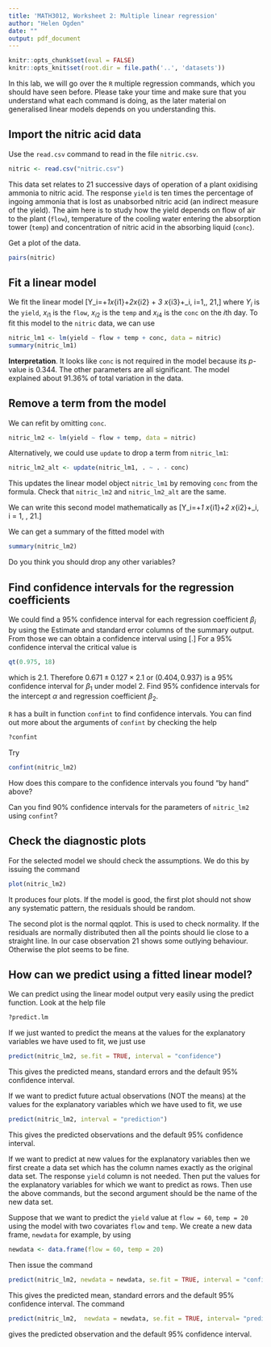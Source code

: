 ```yaml
---
title: 'MATH3012, Worksheet 2: Multiple linear regression'
author: "Helen Ogden"
date: ""
output: pdf_document
---
```


```r
knitr::opts_chunk$set(eval = FALSE)
knitr::opts_knit$set(root.dir = file.path('..', 'datasets'))
```

In this lab, we will go over the `R` multiple regression commands, 
which you should have seen before. Please take your time and make 
sure that you understand what each command is doing, as the later 
material on generalised linear models depends on you understanding this.

## Import the nitric acid data

Use the `read.csv` command to read in the file `nitric.csv`.
```r
nitric <- read.csv("nitric.csv")
```
This data set relates to 21 successive days of operation of a plant
oxidising ammonia to nitric acid. The response `yield` is ten times 
the percentage of ingoing ammonia that is lost as unabsorbed nitric 
acid (an indirect measure of the yield). The aim here is to study how 
the yield depends on flow of air to the plant (`flow`), temperature of 
the cooling water entering the absorption tower (`temp`) and concentration
of nitric acid in the absorbing liquid (`conc`).

Get a plot of the data. 
```r
pairs(nitric)
```


## Fit a linear model

We fit the linear model
\[Y_i=\alpha+\beta_1x_{i1}+\beta_2x_{i2} + \beta_3 x_{i3}+\epsilon_i, \quad i=1,\ldots, 21,\]
where $Y_i$ is the `yield`, $x_{i1}$ is the `flow`, $x_{i2}$ is the `temp` and $x_{i4}$
is the `conc` on the $i$th day.
To fit this model to the `nitric` data, we can use
```r
nitric_lm1 <- lm(yield ~ flow + temp + conc, data = nitric)
summary(nitric_lm1)
```
**Interpretation**. It looks like `conc` is not
required in the model because its $p$-value is 0.344. The other parameters
are all significant.
The model explained about 91.36\% of total variation in the data.

## Remove a term from the model

We can refit by omitting `conc`. 
```r
nitric_lm2 <- lm(yield ~ flow + temp, data = nitric)
```

Alternatively, we could use `update` to drop a term from `nitric_lm1`:
```r
nitric_lm2_alt <- update(nitric_lm1, . ~ . - conc)
```
This updates the linear model object `nitric_lm1` by removing
`conc` from the formula. Check that `nitric_lm2` and 
`nitric_lm2_alt` are the same.

We can write this second model mathematically as
\[Y_i=\alpha+\beta_1 x_{i1}+\beta_2 x_{i2}+\epsilon_i, \quad i = 1, \ldots, 21.\]

We can get a summary of the fitted model with
```r
summary(nitric_lm2)
```
Do you think you should drop any other variables?

## Find confidence intervals for the regression coefficients

We could find a $95\%$ confidence interval for each regression coefficient $\beta_i$ by
using the Estimate and standard error columns of the
summary output. From those we can obtain a confidence interval using
\[\text{Estimate $\pm$ Std. Error $\times$ critical value}.\]
For a 95\% confidence interval the critical value is 
```r
qt(0.975, 18)
```
which is $2.1$. Therefore $0.671 \pm 0.127 \times 2.1$ or
$(0.404, 0.937)$ is a $95\%$ confidence interval for $\beta_1$ under model 2.
Find $95\%$ confidence intervals for the intercept $\alpha$
and regression coefficient $\beta_2$.

`R` has a built in function `confint` to find confidence intervals.
You can find out more about the arguments of `confint` by checking the help
```r
?confint
```
Try
```r
confint(nitric_lm2)
```
How does this compare to the confidence intervals you found
"by hand" above? 

Can you find $90\%$ confidence
intervals for the parameters of `nitric_lm2` using `confint`?



## Check the diagnostic plots

For the selected model we should check the assumptions. We do this
by issuing the command 
```r
plot(nitric_lm2)
```
It produces four plots. If the model is good,
the first plot should
not show any systematic pattern,  the residuals should be random.

The second plot is the normal qqplot. This  is used
to check normality.  If the residuals are normally distributed
then all the points should lie close to a straight line. In our case
observation 21 shows some outlying behaviour. Otherwise the plot
seems to be fine.

## How can we predict using a fitted linear model?

We can predict using the linear model output very easily
using the predict function. Look at the help file
```r
?predict.lm
```
If we just wanted to predict the means at the values for the explanatory variables
we have used to fit, we just use
```r
predict(nitric_lm2, se.fit = TRUE, interval = "confidence")
```
This gives the
predicted means, standard errors and the default $95\%$ confidence interval.

If we want to predict future actual observations 
(NOT the means) at the values for the explanatory variables
which we have used to fit, we use
```r
predict(nitric_lm2, interval = "prediction")
```
This gives the
predicted observations and  the default 95\% confidence interval.

If we want to predict at new values for the explanatory variables then we first create a data set
which has the column names exactly as the original data set. The response
`yield` column is not needed.  Then put the values for the explanatory variables
for which we want to predict as rows. Then  use the above commands,  but   the second argument
should be the name of the new data set.

Suppose that we want to predict the `yield` value at
`flow = 60`, `temp = 20` using the model with two covariates `flow` and `temp`.
We create a new data frame, `newdata` for example, by using
```r
newdata <- data.frame(flow = 60, temp = 20)
```
Then issue the command
```r
predict(nitric_lm2, newdata = newdata, se.fit = TRUE, interval = "confidence")
```
This gives the
predicted mean, standard errors and the default $95\%$ confidence interval.
The command 
```r
predict(nitric_lm2,  newdata = newdata, se.fit = TRUE, interval= "prediction")
```
gives the
predicted observation and the default 95\% confidence interval.


